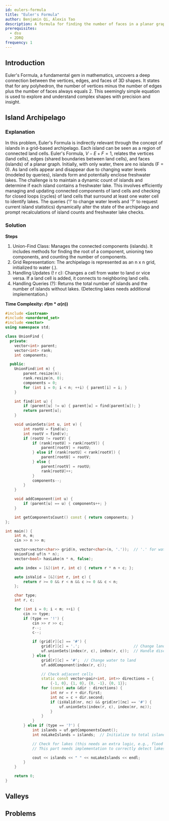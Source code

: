 ```yaml
---
id: eulers-formula
title: "Euler's Formula"
author: Benjamin Qi, Alexis Tao
description: A formula for finding the number of faces in a planar graph.
prerequisites:
  - dsu
  - 2DRQ
frequency: 1
---
```


## Introduction

Euler's Formula, a fundamental gem in mathematics, uncovers a deep connection between the vertices, edges, and faces of 3D shapes. It states that for any polyhedron, the number of vertices minus the number of edges plus the number of faces always equals 2. This seemingly simple equation is used to explore and understand complex shapes with precision and insight.

## Island Archipelago

<FocusProblem problem="island" />

### Explanation

In this problem, Euler's Formula is indirectly relevant through the concept of islands in a grid-based archipelago. Each island can be seen as a region of connected land cells. Euler's Formula, $V−E+F=1$, relates the vertices (land cells), edges (shared boundaries between land cells), and faces (islands) of a planar graph. Initially, with only water, there are no islands (F = 0). As land cells appear and disappear due to changing water levels (modeled by queries), islands form and potentially enclose freshwater lakes. The challenge is to maintain a dynamic count of islands and determine if each island contains a freshwater lake. This involves efficiently managing and updating connected components of land cells and checking for closed loops (cycles) of land cells that surround at least one water cell to identify lakes. The queries ('!' to change water levels and '?' to request current island statistics) dynamically alter the state of the archipelago and prompt recalculations of island counts and freshwater lake checks.

### Solution

**Steps**
1. Union-Find Class: Manages the connected components (islands). It includes methods for finding the root of a component, unioning two components, and counting the number of components.
2. Grid Representation: The archipelago is represented as an n x n grid, initialized to water (.).
3. Handling Updates (! r c): Changes a cell from water to land or vice versa. If a land cell is added, it connects to neighboring land cells.
4. Handling Queries (?): Returns the total number of islands and the number of islands without lakes. (Detecting lakes needs additional implementation.)

**Time Complexity:  $\mathcal{O}(m * α(n))$**


<LanguageSection>
<CPPSection>

```cpp
#include <iostream>
#include <unordered_set>
#include <vector>
using namespace std;

class UnionFind {
  private:
	vector<int> parent;
	vector<int> rank;
	int components;

  public:
	UnionFind(int n) {
		parent.resize(n);
		rank.resize(n, 0);
		components = 0;
		for (int i = 0; i < n; ++i) { parent[i] = i; }
	}

	int find(int u) {
		if (parent[u] != u) { parent[u] = find(parent[u]); }
		return parent[u];
	}

	void unionSets(int u, int v) {
		int rootU = find(u);
		int rootV = find(v);
		if (rootU != rootV) {
			if (rank[rootU] > rank[rootV]) {
				parent[rootV] = rootU;
			} else if (rank[rootU] < rank[rootV]) {
				parent[rootU] = rootV;
			} else {
				parent[rootV] = rootU;
				rank[rootU]++;
			}
			components--;
		}
	}

	void addComponent(int u) {
		if (parent[u] == u) { components++; }
	}

	int getComponentsCount() const { return components; }
};

int main() {
	int n, m;
	cin >> n >> m;

	vector<vector<char>> grid(n, vector<char>(n, '.'));  // '.' for water
	UnionFind uf(n * n);
	vector<bool> hasLake(n * n, false);

	auto index = [&](int r, int c) { return r * n + c; };

	auto isValid = [&](int r, int c) {
		return r >= 0 && r < n && c >= 0 && c < n;
	};

	char type;
	int r, c;

	for (int i = 0; i < m; ++i) {
		cin >> type;
		if (type == '!') {
			cin >> r >> c;
			r--;
			c--;

			if (grid[r][c] == '#') {
				grid[r][c] = '.';                        // Change land to water
				uf.unionSets(index(r, c), index(r, c));  // Handle disconnecting
			} else {
				grid[r][c] = '#';  // Change water to land
				uf.addComponent(index(r, c));

				// Check adjacent cells
				static const vector<pair<int, int>> directions = {
				    {-1, 0}, {1, 0}, {0, -1}, {0, 1}};
				for (const auto &dir : directions) {
					int nr = r + dir.first;
					int nc = c + dir.second;
					if (isValid(nr, nc) && grid[nr][nc] == '#') {
						uf.unionSets(index(r, c), index(nr, nc));
					}
				}
			}
		} else if (type == '?') {
			int islands = uf.getComponentsCount();
			int noLakeIslands = islands;  // Initialize to total islands

			// Check for lakes (this needs an extra logic, e.g., flood fill)
			// This part needs implementation to correctly detect lakes.

			cout << islands << " " << noLakeIslands << endl;
		}
	}

	return 0;
}
```

</CPPSection>
</LanguageSection>

## Valleys

<Problems problems="valleys" />



## Problems

<Problems problems="general" />

